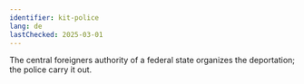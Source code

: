 ```yaml
---
identifier: kit-police
lang: de
lastChecked: 2025-03-01
---
```


The central foreigners authority of a federal state organizes the deportation; the police carry it out.

<BlockBox identifier="police">
    <Block identifier="police" collection="flyers" />
</BlockBox>
